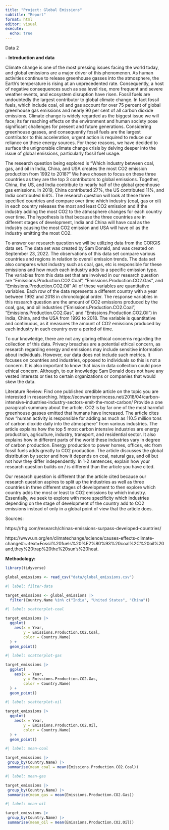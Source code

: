```yaml
---
title: "Project: Global Emissions"
subtitle: "Report"
format: html
editor: visual
execute:
  echo: true
---
```


Data 2

**- Introduction and data**

Climate change is one of the most pressing issues facing the world today, and global emissions are a major driver of this phenomenon. As human activities continue to release greenhouse gasses into the atmosphere, the Earth's temperature is rising at an unprecedented rate. Consequently, a host of negative consequences such as sea level rise, more frequent and severe weather events, and ecosystem disruption have risen. Fossil fuels are undoubtedly the largest contributor to global climate change. In fact fossil fuels, which include coal, oil and gas account for over 75 percent of global greenhouse gas emissions and nearly 90 per cent of all carbon dioxide emissions. Climate change is widely regarded as the biggest issue we will face; its far reaching effects on the environment and human society pose significant challenges for present and future generations. Considering greenhouse gasses, and consequently fossil fuels are the largest contributor to this acceleration, urgent action is required to reduce our reliance on these energy sources. For these reasons, we have decided to surface the unignorable climate change crisis by delving deeper into the issue of global emissions, particularly fossil fuel usage.

The research question being explored is "Which industry between coal, gas, and oil in India, China, and USA creates the most CO2 emission production from 1992 to 2018?" We have chosen to focus on these three countries as they are the top 3 contributors to global emissions. Together, China, the US, and India contribute to nearly half of the global greenhouse gas emissions. In 2019, China contributed 27%, the US contributed 11%, and India contributed 6.6%. The research question will look at these three specified countries and compare over time which industry (coal, gas or oil) in each country releases the most and least CO2 emission and if the industry adding the most CO2 to the atmosphere changes for each country over time. The hypothesis is that because the three countries are in different stages of development, India and China will have coal as the industry causing the most CO2 emission and USA will have oil as the industry emitting the most CO2.

To answer our research question we will be utilizing data from the CORGIS data set. The data set was created by Sam Donald, and was created on September 23, 2022. The observations of this data set compare various countries and regions in relation to overall emission trends. The data set also compares what industry such as coal, gas, etc is responsible for these emissions and how much each industry adds to a specific emission type. The variables from this data set that are involved in our research question are "Emissions.Production.CO2.Coal", "Emissions.Production.CO2.Gas", and "Emissions.Production.CO2.Oil" All of these variables are quantitative variables. Each row of the data represents a different country with a year between 1992 and 2018 in chronological order. The response variables in this research question are the amount of CO2 emissions produced by the coal, gas, and oil industries ("Emissions.Production.CO2.Coal", "Emissions.Production.CO2.Gas", and "Emissions.Production.CO2.Oil") in India, China, and the USA from 1992 to 2018. The variable is quantitative and continuous, as it measures the amount of CO2 emissions produced by each industry in each country over a period of time.

To our knowledge, there are not any glaring ethical concerns regarding the collection of this data. Privacy breaches are a potential ethical concern, as research regarding energy and emissions may include sensitive information about individuals. However, our data does not include such metrics. It focuses on countries and industries, opposed to individuals so this is not a concern. It is also important to know that bias in data collection could pose ethical concern. Although, to our knowledge Sam Donald does not have any vested interests or ties to certain organizations or companies that would skew the data.

Literature Review: Find one published credible article on the topic you are interested in researching. https://ecowarriorprincess.net/2018/04/carbon-intensive-industries-industry-sectors-emit-the-most-carbon/ Provide a one paragraph summary about the article. CO2 is by far one of the most harmful greenhouse gasses emitted that humans have increased. The article cites how "human activity is responsible for adding as much as 110.5 million tons of carbon dioxide daily into the atmosphere" from various industries. The article explains how the top 5 most carbon intensive industries are energy production, agriculture, industry, transport, and residential sector. It also explains how in different parts of the world these industries vary in degree of carbon production. Energy production to power homes, offices, etc from fossil fuels adds greatly to CO2 production. The article discusses the global distribution by sector and how it depends on coal, natural gas, and oil but not how they differ independently. In 1-2 sentences, explain how your research question builds on / is different than the article you have cited.

Our research question is different than the article cited because our research question aspires to split up the industries as well as three countries in three different stages of development to then explore which country adds the most or least to CO2 emissions by which industry. Essentially, we seek to explore with more specificity which industries depending on the stage of development of the country add to CO2 emissions instead of only in a global point of view that the article does.

Sources:

https://rhg.com/research/chinas-emissions-surpass-developed-countries/

https://www.un.org/en/climatechange/science/causes-effects-climate-change#:\~:text=Fossil%20fuels%20%E2%80%93%20coal%2C%20oil%20and,they%20trap%20the%20sun's%20heat.

**Methodology:**

```r
library(tidyverse)
```

```r
global_emissions <- read_csv("data/global_emissions.csv")
```

```r
#| label: filter-data

target_emissions <- global_emissions |>
  filter(Country.Name %in% c("India", "United States", "China"))
```

```r
#| label: scatterplot-coal

target_emissions |>
  ggplot(
    aes(x = Year, 
        y = Emissions.Production.CO2.Coal,
        color = Country.Name)
  ) +
  geom_point()
```

```r
#| label: scatterplot-gas

target_emissions |>
  ggplot(
    aes(x = Year, 
        y = Emissions.Production.CO2.Gas,
        color = Country.Name)
  ) +
  geom_point()
```

```r
#| label: scatterplot-oil

target_emissions |>
  ggplot(
    aes(x = Year, 
        y = Emissions.Production.CO2.Oil,
        color = Country.Name)
  ) +
  geom_point()
```

```r
#| label: mean-coal

target_emissions |>
 group_by(Country.Name) |>
 summarise(mean_coal = mean(Emissions.Production.CO2.Coal))
```

```r
#| label: mean-gas

target_emissions |>
 group_by(Country.Name) |>
 summarise(mean_gas = mean(Emissions.Production.CO2.Gas))
```

```r
#| label: mean-oil

target_emissions |>
 group_by(Country.Name) |>
 summarise(mean_oil = mean(Emissions.Production.CO2.Oil))
```
